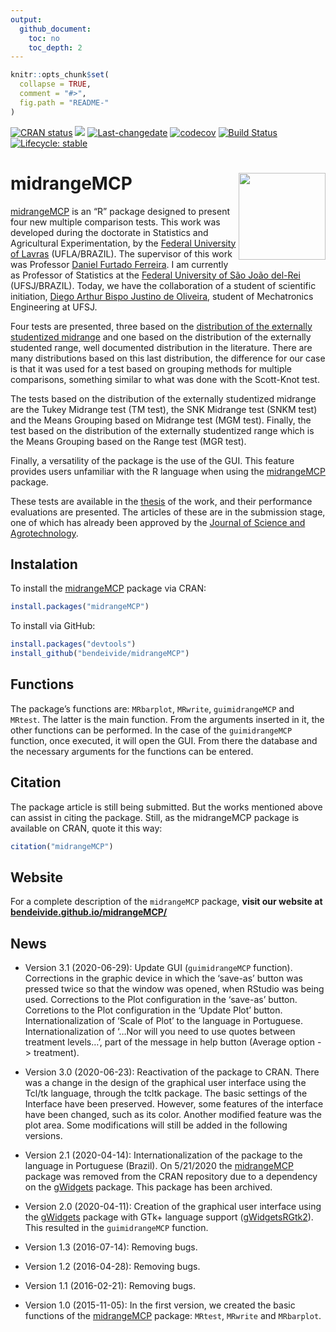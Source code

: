 ```yaml
---
output:
  github_document:
    toc: no
    toc_depth: 2
---
```



```r
knitr::opts_chunk$set(
  collapse = TRUE,
  comment = "#>",
  fig.path = "README-"
)
```



<!--
[![CRAN status](https://www.r-pkg.org/badges/version/midrangeMCP)](https://CRAN.R-project.org/package=midrangeMCP)
[![](https://cranlogs.r-pkg.org/badges/midrangeMCP?color=orange)](https://cran.r-project.org/package=midrangeMCP)
[![Lifecycle: stable](https://img.shields.io/badge/lifecycle-stable-brightgreen.svg)](https://www.tidyverse.org/lifecycle/#stable)
[![Travis build status](https://travis-ci.com/bendeivide/midrangeMCP.svg?branch=master)](https://travis-ci.com/bendeivide/midrangeMCP)[![R build status](https://github.com/bendeivide/midrangeMCP/workflows/R-CMD-check/badge.svg)](https://github.com/bendeivide/midrangeMCP/actions)
-->
[![CRAN status](https://www.r-pkg.org/badges/version/midrangeMCP)](https://CRAN.R-project.org/package=midrangeMCP)
[![](https://cranlogs.r-pkg.org/badges/midrangeMCP?color=orange)](https://cran.r-project.org/package=midrangeMCP)
[![Last-changedate](https://img.shields.io/badge/last%20change-`r gsub('-', '--', Sys.Date())`-yellowgreen.svg)](https://github.com/bendeivide/midrangeMCP/commit/master)
[![codecov](https://codecov.io/gh/bendeivide/midrangeMCP/branch/master/graph/badge.svg)](https://codecov.io/gh/bendeivide/midrangeMCP)
[![Build Status](https://travis-ci.com/bendeivide/midrangeMCP.svg?branch=master)](https://travis-ci.com/bendeivide/midrangeMCP)
[![Lifecycle: stable](https://img.shields.io/badge/lifecycle-maturing-brightgreen.svg)](https://www.tidyverse.org/lifecycle/#maturing)


# <i class="fas fa-box-open" aria-hidden="true"></i> midrangeMCP <img src='man/figures/logo.png' align="right" height="139" />

[midrangeMCP](https://bendeivide.github.io/midrangeMCP/) is an "R" package designed to present four new multiple comparison tests. This work was developed during the doctorate in Statistics and Agricultural Experimentation, by the [Federal University of Lavras](https://ufla.br/) (UFLA/BRAZIL). The supervisor of this work was Professor [Daniel Furtado Ferreira](http://www.dex.ufla.br/~danielff/). I am currently as Professor of Statistics at the [Federal University of São João del-Rei](https://ufsj.edu.br/) (UFSJ/BRAZIL). Today, we have the collaboration of a student of scientific initiation, [Diego Arthur Bispo Justino de Oliveira](https://digoarthur.github.io/), student of Mechatronics Engineering at UFSJ.

Four tests are presented, three based on the [distribution of the externally studentized midrange](https://www.scielo.br/scielo.php?script=sci_abstract&pid=S1413-70542017000400378&lng=en&nrm=iso&tlng=pt) and one based on the distribution of the externally studented range, well documented distribution in the literature. There are many distributions based on this last distribution, the difference for our case is that it was used for a test based on grouping methods for multiple comparisons, something similar to what was done with the Scott-Knot test.

The tests based on the distribution of the externally studentized midrange are the Tukey Midrange test (TM test), the SNK Midrange test (SNKM test) and the Means Grouping based on Midrange test (MGM test). Finally, the test based on the distribution of the externally studentized range which is the Means Grouping based on the Range test (MGR test).

Finally, a versatility of the package is the use of the GUI. This feature provides users unfamiliar with the R language when using the [midrangeMCP](https://CRAN.R-project.org/package=midrangeMCP) package.

These tests are available in the [thesis](https://www.google.com/url?sa=t&rct=j&q=&esrc=s&source=web&cd=&cad=rja&uact=8&ved=2ahUKEwixqp_O4u3sAhU7EbkGHUTUCOMQFjAAegQIAxAC&url=http%3A%2F%2Frepositorio.ufla.br%2Fjspui%2Fbitstream%2F1%2F11466%2F2%2FTESE_Testes%2520de%2520compara%25C3%25A7%25C3%25B5es%2520m%25C3%25BAltiplas%2520baseados%2520na%2520distribui%25C3%25A7%25C3%25A3o%2520da%2520midrange%2520estudentizada%2520externamente.pdf&usg=AOvVaw1N5jvuEggxmsxhq9GnbCqT) of the work, and their performance evaluations are presented. The articles of these are in the submission stage, one of which has already been approved by the [Journal of Science and Agrotechnology](https://www.scielo.br/scielo.php?pid=1413-7054&script=sci_serial).

## <i class="fa fa-download" aria-hidden="true"></i> Instalation

To install the [midrangeMCP](https://CRAN.R-project.org/package=midrangeMCP) package via CRAN:
```r
install.packages("midrangeMCP")
```
To install via GitHub:
```r
install.packages("devtools")
install_github("bendeivide/midrangeMCP")
```


## <i class="fa fa-code" aria-hidden="true"></i> Functions 

The package's functions are: `MRbarplot`, `MRwrite`, `guimidrangeMCP` and `MRtest`. The latter is the main function. From the arguments inserted in it, the other functions can be performed. In the case of the `guimidrangeMCP` function, once executed, it will open the GUI. From there the database and the necessary arguments for the functions can be entered.

## <i class="fa fa-pencil-alt" aria-hidden="true"></i> Citation

The package article is still being submitted. But the works mentioned above can assist in citing the package. Still, as the midrangeMCP package is available on CRAN, quote it this way:

```r
citation("midrangeMCP")
```

## <i class="fa fa-globe" aria-hidden="true"></i> Website

For a complete description of the `midrangeMCP` package, **visit our website at [bendeivide.github.io/midrangeMCP/](https://bendeivide.github.io/midrangeMCP/)**

## <i class="fas fa-newspaper" aria-hidden="true"></i> News

- Version 3.1 (2020-06-29): Update GUI (`guimidrangeMCP` function). Corrections in the graphic device in which the 'save-as' button was pressed twice so that the window was opened, when RStudio was being used. Corrections to the Plot configuration in the 'save-as' button. Corretions to the Plot configuration in the 'Update Plot' button. Internationalization of 'Scale of Plot' to the language in Portuguese.
  Internationalization of '...Nor will you need to use quotes between treatment levels...',
part of the message in help button (Average option -> treatment).


- Version 3.0 (2020-06-23): Reactivation of the package to CRAN. There was a change in the design of the graphical user interface using the Tcl/tk language, through the tcltk package. The basic settings of the Interface have been preserved.
  However, some features of the interface have been changed, such as its color.
  Another modified feature was the plot area. Some modifications will still be added in the following versions.

- Version 2.1 (2020-04-14): Internationalization of the package to the language in Portuguese (Brazil). On   5/21/2020 the [midrangeMCP](https://CRAN.R-project.org/package=midrangeMCP) package was removed from the CRAN repository due to a dependency on the [gWidgets](https://CRAN.R-project.org/package=gWidgets) package. This package has been archived.


- Version 2.0 (2020-04-11): Creation of the graphical user interface using the [gWidgets](https://CRAN.R-project.org/package=gWidgets) package with GTk+ language support ([gWidgetsRGtk2](https://CRAN.R-project.org/package=gWidgetsRGtk2)). This resulted in the `guimidrangeMCP` function.

- Version 1.3 (2016-07-14): Removing bugs.
- Version 1.2 (2016-04-28):  Removing bugs.
- Version 1.1 (2016-02-21): Removing bugs.
- Version 1.0 (2015-11-05): In the first version, we created the basic functions of the [midrangeMCP](https://cran.r-project.org/package=midrangeMCP) package:   `MRtest`, `MRwrite` and `MRbarplot`.

